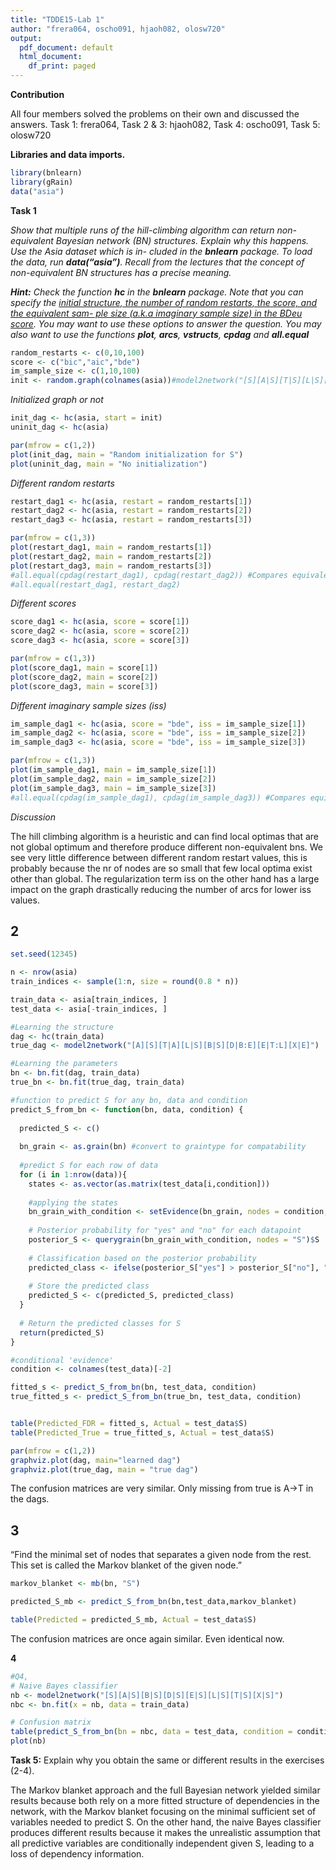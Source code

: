 ```yaml
---
title: "TDDE15-Lab 1"
author: "frera064, oscho091, hjaoh082, olosw720"
output:
  pdf_document: default
  html_document:
    df_print: paged
---
```


**Contribution**

All four members solved the problems on their own and discussed the answers. Task 1: frera064, Task 2 & 3: hjaoh082, Task 4: oscho091, Task 5: olosw720

**Libraries and data imports.**

```r
library(bnlearn)
library(gRain)
data("asia")
```

**Task 1**

*Show that multiple runs of the hill-climbing algorithm can return non-equivalent Bayesian network (BN) structures. Explain why this happens. Use the Asia dataset which is in- cluded in the **bnlearn** package. To load the data, run **data("asia")**. Recall from the lectures that the concept of non-equivalent BN structures has a precise meaning.*

***Hint:** Check the function **hc** in the **bnlearn** package. Note that you can specify the [initial structure, the number of random restarts, the score, and the equivalent sam- ple size (a.k.a imaginary sample size) in the BDeu score]{.underline}. You may want to use these options to answer the question. You may also want to use the functions **plot**, **arcs**, **vstructs**, **cpdag** and **all.equal***

```r
random_restarts <- c(0,10,100)
score <- c("bic","aic","bde")
im_sample_size <- c(1,10,100)
init <- random.graph(colnames(asia))#model2network("[S][A|S][T|S][L|S][B|S][E|S][X|S][D|S]")
```

*Initialized graph or not*

```r
init_dag <- hc(asia, start = init)
uninit_dag <- hc(asia)

par(mfrow = c(1,2))
plot(init_dag, main = "Random initialization for S")
plot(uninit_dag, main = "No initialization")
```

*Different random restarts*

```r
restart_dag1 <- hc(asia, restart = random_restarts[1])
restart_dag2 <- hc(asia, restart = random_restarts[2])
restart_dag3 <- hc(asia, restart = random_restarts[3])

par(mfrow = c(1,3))
plot(restart_dag1, main = random_restarts[1])
plot(restart_dag2, main = random_restarts[2])
plot(restart_dag3, main = random_restarts[3])
#all.equal(cpdag(restart_dag1), cpdag(restart_dag2)) #Compares equivalence
#all.equal(restart_dag1, restart_dag2)
```

*Different scores*

```r
score_dag1 <- hc(asia, score = score[1])
score_dag2 <- hc(asia, score = score[2])
score_dag3 <- hc(asia, score = score[3])

par(mfrow = c(1,3))
plot(score_dag1, main = score[1])
plot(score_dag2, main = score[2])
plot(score_dag3, main = score[3])
```

*Different imaginary sample sizes (iss)*

```r
im_sample_dag1 <- hc(asia, score = "bde", iss = im_sample_size[1])
im_sample_dag2 <- hc(asia, score = "bde", iss = im_sample_size[2])
im_sample_dag3 <- hc(asia, score = "bde", iss = im_sample_size[3])

par(mfrow = c(1,3))
plot(im_sample_dag1, main = im_sample_size[1])
plot(im_sample_dag2, main = im_sample_size[2])
plot(im_sample_dag3, main = im_sample_size[3])
#all.equal(cpdag(im_sample_dag1), cpdag(im_sample_dag3)) #Compares equivalence
```

*Discussion*

The hill climbing algorithm is a heuristic and can find local optimas that are not global optimum and therefore produce different non-equivalent bns. We see very little difference between different random restart values, this is probably because the nr of nodes are so small that few local optima exist other than global. The regularization term iss on the other hand has a large impact on the graph drastically reducing the number of arcs for lower iss values.

## 2

```r
set.seed(12345)

n <- nrow(asia)
train_indices <- sample(1:n, size = round(0.8 * n))

train_data <- asia[train_indices, ]
test_data <- asia[-train_indices, ]

#Learning the structure
dag <- hc(train_data)
true_dag <- model2network("[A][S][T|A][L|S][B|S][D|B:E][E|T:L][X|E]")

#Learning the parameters
bn <- bn.fit(dag, train_data)
true_bn <- bn.fit(true_dag, train_data)

#function to predict S for any bn, data and condition
predict_S_from_bn <- function(bn, data, condition) {
  
  predicted_S <- c()
  
  bn_grain <- as.grain(bn) #convert to graintype for compatability
  
  #predict S for each row of data
  for (i in 1:nrow(data)){ 
    states <- as.vector(as.matrix(test_data[i,condition]))
   
    #applying the states
    bn_grain_with_condition <- setEvidence(bn_grain, nodes = condition, states = states)
    
    # Posterior probability for "yes" and "no" for each datapoint
    posterior_S <- querygrain(bn_grain_with_condition, nodes = "S")$S
    
    # Classification based on the posterior probability
    predicted_class <- ifelse(posterior_S["yes"] > posterior_S["no"], "yes", "no")
    
    # Store the predicted class
    predicted_S <- c(predicted_S, predicted_class)
  }
  
  # Return the predicted classes for S
  return(predicted_S)
}

#conditional 'evidence'
condition <- colnames(test_data)[-2]

fitted_s <- predict_S_from_bn(bn, test_data, condition)
true_fitted_s <- predict_S_from_bn(true_bn, test_data, condition)


table(Predicted_FDR = fitted_s, Actual = test_data$S)
table(Predicted_True = true_fitted_s, Actual = test_data$S)
```

```r
par(mfrow = c(1,2))
graphviz.plot(dag, main="learned dag")
graphviz.plot(true_dag, main = "true dag")

```

The confusion matrices are very similar. Only missing from true is A-\>T in the dags.

## 3

"Find the minimal set of nodes that separates a given node from the rest. This set is called the Markov blanket of the given node."

```r
markov_blanket <- mb(bn, "S")

predicted_S_mb <- predict_S_from_bn(bn,test_data,markov_blanket)

table(Predicted = predicted_S_mb, Actual = test_data$S)
```

The confusion matrices are once again similar. Even identical now.

**4**

```r
#Q4, 
# Naive Bayes classifier
nb <- model2network("[S][A|S][B|S][D|S][E|S][L|S][T|S][X|S]")
nbc <- bn.fit(x = nb, data = train_data) 

# Confusion matrix
table(predict_S_from_bn(bn = nbc, data = test_data, condition = condition), test_data$S)
plot(nb)
```

**Task 5:** Explain why you obtain the same or different results in the exercises (2-4).

The Markov blanket approach and the full Bayesian network yielded similar results because both rely on a more fitted structure of dependencies in the network, with the Markov blanket focusing on the minimal sufficient set of variables needed to predict S. On the other hand, the naive Bayes classifier produces different results because it makes the unrealistic assumption that all predictive variables are conditionally independent given S, leading to a loss of dependency information.
